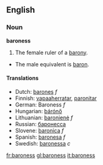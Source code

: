 ==English==
=== Noun ===

'''baroness'''

#The female ruler of a [[barony]].
*The male equivalent is [[baron]].

==== Translations ====
*Dutch: [[barones]] ''f''
*Finnish: [[vapaaherratar]], [[paronitar]]
*German: Baroness ''f''
*Hungarian: [[bárónő]]
*Lithuanian: [[baronienė]] ''f''
*Russian: [[баронесса]]
*Slovene: [[baronica]] ''f''
*Spanish: [[baronesa]] ''f''
*Swedish: [[baronessa]] ''c''

[[fr:baroness]]
[[gl:baroness]]
[[it:baroness]]